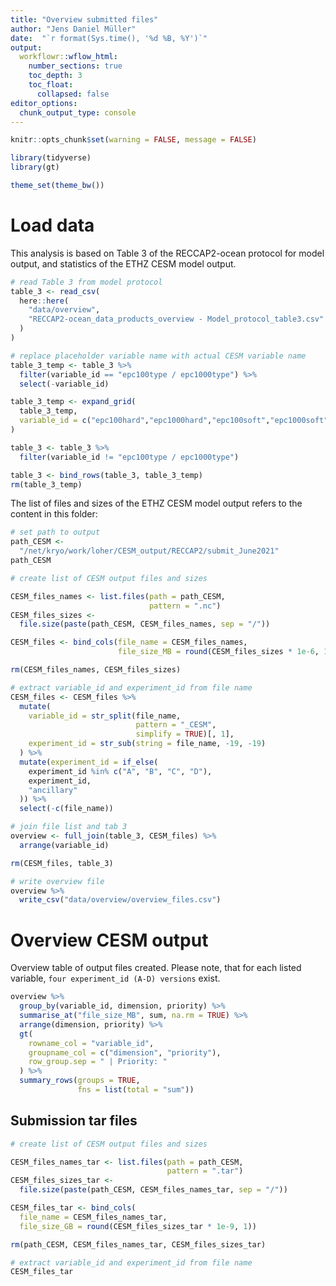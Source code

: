 ```yaml
---
title: "Overview submitted files"
author: "Jens Daniel Müller"
date:  "`r format(Sys.time(), '%d %B, %Y')`"
output: 
  workflowr::wflow_html:
    number_sections: true
    toc_depth: 3
    toc_float:
      collapsed: false
editor_options:
  chunk_output_type: console
---
```


```r
knitr::opts_chunk$set(warning = FALSE, message = FALSE)
```

```r
library(tidyverse)
library(gt)
```

```r
theme_set(theme_bw())
```

# Load data

This analysis is based on Table 3 of the RECCAP2-ocean protocol for model output, and statistics of the ETHZ CESM model output.

```r

# read Table 3 from model protocol
table_3 <- read_csv(
  here::here(
    "data/overview",
    "RECCAP2-ocean_data_products_overview - Model_protocol_table3.csv"
  )
)

# replace placeholder variable name with actual CESM variable name
table_3_temp <- table_3 %>% 
  filter(variable_id == "epc100type / epc1000type") %>% 
  select(-variable_id)

table_3_temp <- expand_grid(
  table_3_temp,
  variable_id = c("epc100hard","epc1000hard","epc100soft","epc1000soft")
)

table_3 <- table_3 %>% 
  filter(variable_id != "epc100type / epc1000type")

table_3 <- bind_rows(table_3, table_3_temp)
rm(table_3_temp)

```


The list of files and sizes of the ETHZ CESM model output refers to the content in this folder:

```r

# set path to output
path_CESM <-
  "/net/kryo/work/loher/CESM_output/RECCAP2/submit_June2021"
path_CESM

# create list of CESM output files and sizes

CESM_files_names <- list.files(path = path_CESM,
                               pattern = ".nc")
CESM_files_sizes <-
  file.size(paste(path_CESM, CESM_files_names, sep = "/"))

CESM_files <- bind_cols(file_name = CESM_files_names,
                        file_size_MB = round(CESM_files_sizes * 1e-6, 1))

rm(CESM_files_names, CESM_files_sizes)

# extract variable_id and experiment_id from file name
CESM_files <- CESM_files %>%
  mutate(
    variable_id = str_split(file_name,
                            pattern = "_CESM",
                            simplify = TRUE)[, 1],
    experiment_id = str_sub(string = file_name, -19, -19)
  ) %>%
  mutate(experiment_id = if_else(
    experiment_id %in% c("A", "B", "C", "D"),
    experiment_id,
    "ancillary"
  )) %>%
  select(-c(file_name))

```

```r

# join file list and tab 3
overview <- full_join(table_3, CESM_files) %>%
  arrange(variable_id)

rm(CESM_files, table_3)

# write overview file
overview %>%
  write_csv("data/overview/overview_files.csv")

```

# Overview CESM output

Overview table of output files created. Please note, that for each listed variable, `four experiment_id (A-D) versions` exist.

```r

overview %>% 
  group_by(variable_id, dimension, priority) %>% 
  summarise_at("file_size_MB", sum, na.rm = TRUE) %>% 
  arrange(dimension, priority) %>% 
  gt(
    rowname_col = "variable_id",
    groupname_col = c("dimension", "priority"),
    row_group.sep = " | Priority: "
  ) %>%
  summary_rows(groups = TRUE,
               fns = list(total = "sum"))

```

## Submission tar files

```r

# create list of CESM output files and sizes

CESM_files_names_tar <- list.files(path = path_CESM,
                                   pattern = ".tar")
CESM_files_sizes_tar <-
  file.size(paste(path_CESM, CESM_files_names_tar, sep = "/"))

CESM_files_tar <- bind_cols(
  file_name = CESM_files_names_tar,
  file_size_GB = round(CESM_files_sizes_tar * 1e-9, 1))

rm(path_CESM, CESM_files_names_tar, CESM_files_sizes_tar)

# extract variable_id and experiment_id from file name
CESM_files_tar


```
